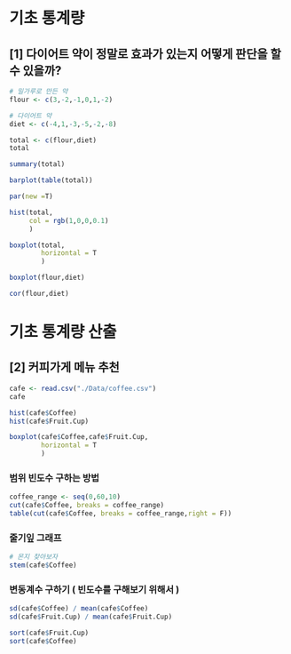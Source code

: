 # 기초 통계량

## [1] 다이어트 약이 정말로 효과가 있는지 어떻게 판단을 할 수 있을까?

```r
# 밀가루로 만든 약
flour <- c(3,-2,-1,0,1,-2)

# 다이어트 약
diet <- c(-4,1,-3,-5,-2,-8)
```

```r
total <- c(flour,diet)
total
```

```r
summary(total)
```

```r
barplot(table(total))

par(new =T)

hist(total,
     col = rgb(1,0,0,0.1)
     )
```

```r
boxplot(total,
        horizontal = T
        )
```

```r
boxplot(flour,diet)
```

```r
cor(flour,diet)
```

# 기초 통계량 산출

## [2] 커피가게 메뉴 추천

```r
cafe <- read.csv("./Data/coffee.csv")
cafe
```

```r
hist(cafe$Coffee)
hist(cafe$Fruit.Cup)
```

```r
boxplot(cafe$Coffee,cafe$Fruit.Cup,
        horizontal = T
        )
```

### 범위 빈도수 구하는 방법

```r
coffee_range <- seq(0,60,10)
cut(cafe$Coffee, breaks = coffee_range)
table(cut(cafe$Coffee, breaks = coffee_range,right = F))
```

### 줄기잎 그래프

```r
# 몬지 찾아보자
stem(cafe$Coffee)
```

### 변동계수 구하기 ( 빈도수를 구해보기 위해서 )

```r
sd(cafe$Coffee) / mean(cafe$Coffee)
sd(cafe$Fruit.Cup) / mean(cafe$Fruit.Cup)
```

```r
sort(cafe$Fruit.Cup)
sort(cafe$Coffee)
```
